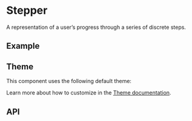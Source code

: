 
<Meta of={StepperStories} />

# Stepper
A representation of a user’s progress through a series of discrete steps.

## Example
<ToggleCanvas sourceState="shown" of={StepperStories.Markers} storybook="components-layout-stepper--markers" />

## Theme
This component uses the following default theme:

<ThemeRender theme={stepperTheme} />

Learn more about how to customize in the [Theme documentation](/docs/theme/getting-started).

## API
<PropsTable name="Stepper" />
